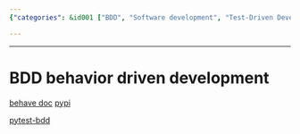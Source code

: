 ```yaml
---
{"categories": &id001 ["BDD", "Software development", "Test-Driven Development", "Domain-Driven Design", "Human-readable tests", "Behave", "pytest-bdd"], "category": "Behavior Driven Development", "date": "2022-11-09 17:22:41", "description": "BDD (Behavior Driven Development) is a software development approach that combines the benefits of Test-Driven Development (TDD) and Domain-Driven Design (DDD). It emphasizes writing tests in a human-readable format using natural language, allowing for better collaboration between stakeholders. The content provides resources for two popular BDD frameworks: Behave and pytest-bdd.", "tags": *id001, "title": "BDD behavior driven development"}

---
```


------

# BDD behavior driven development

[behave doc](https://behave.readthedocs.io/en/stable/tutorial.html#python-step-implementations) [pypi](https://pypi.org/project/behave/)

[pytest-bdd](https://pypi.org/project/pytest-bdd/)

